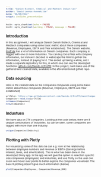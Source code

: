 ---
title: "Danish Biotech, Chemical and Medtech Industries"
author: "David Lennox-Hvenekilde"
date: "08/03/2022"
output: ioslides_presentation
---

<style type="text/css">
  body{
  font-size: 5pt;
}
</style>

```{r setup, include=FALSE}
knitr::opts_chunk$set(echo = FALSE)
knitr::opts_chunk$set(warning = FALSE, message = FALSE)
```
## Introduction
In this assignment, I will analyze Danish Danish Biotech, Chemical and Medtech companies using some basic metric about these companies (Revenue, Employees, EBITA and Year established). The Danish website, [Proff.dk](https://proff.dk) has a lot of information on Danish companies. Each company is tagged with one or more Industries. You can buy Excel files with company information, but instead I decided to webscape the html to gather the information, instead of paying for it. This ended up taking a while, and I made a separate repository for this, in which one can see the developed functions: [github.com/DavidL-H/ProffR](https://github.com/DavidL-H/ProffR). In this project, I will make use of the gathered and cleaned data, available in the aforementioned github repo-



## Data sourcing
Here is the cleaned data on the companies companies using some basic metric about these companies (Revenue, Employees, EBITA and Year established)

```{r readBiotechData, echo = TRUE}
urlfile<-'https://raw.githubusercontent.com/DavidL-H/ProffR/main/CompanyMetricsClean.csv'
Companies<-read.csv(urlfile)
colnames(Companies)
nrow(Companies)
```


## Industues
We have data on 774 companies. Looking at the code below, there are 8 unqiue combinations of Industries. As can be seen, some companies are tagged with more than one Industry
```{r Industries, echo = TRUE}
unique(Companies$Industry)
```

## Plotting with Plotly
For visualizing some of this data be can e.g. look at the relationship between employee numbers and revenue or EBITA (Earnings before interest, taxes, and amortization). This is what has been done in the developed Shiny app. In the app we will give the option to selection specific size companies (employees) and industries, and use Plotly so the user can zoom and hover over points to better explore the companies vizualised. The base R plotting doesn't give much information (below)
```{r plot1}
plot(Companies$Employees, Companies$Revenue_DKK)
```

